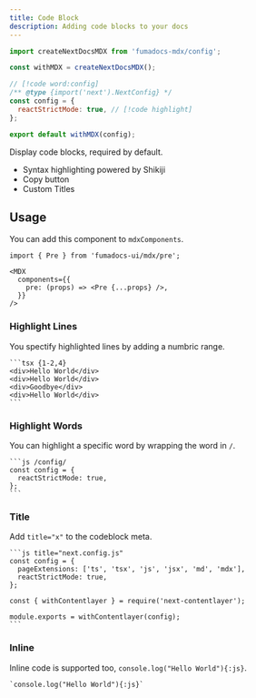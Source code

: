 ```yaml
---
title: Code Block
description: Adding code blocks to your docs
---
```


<Wrapper>
<div className="bg-background rounded-lg prose-no-margin">

```js title="configuration file"
import createNextDocsMDX from 'fumadocs-mdx/config';

const withMDX = createNextDocsMDX();

// [!code word:config]
/** @type {import('next').NextConfig} */
const config = {
  reactStrictMode: true, // [!code highlight]
};

export default withMDX(config);
```

</div>
</Wrapper>

Display code blocks, required by default.

- Syntax highlighting powered by Shikiji
- Copy button
- Custom Titles

## Usage

You can add this component to `mdxComponents`.

```mdx {5}
import { Pre } from 'fumadocs-ui/mdx/pre';

<MDX
  components={{
    pre: (props) => <Pre {...props} />,
  }}
/>
```

### Highlight Lines

You spectify highlighted lines by adding a numbric range.

````mdx
```tsx {1-2,4}
<div>Hello World</div>
<div>Hello World</div>
<div>Goodbye</div>
<div>Hello World</div>
```
````

### Highlight Words

You can highlight a specific word by wrapping the word in `/`.

````mdx
```js /config/
const config = {
  reactStrictMode: true,
};
```
````

### Title

Add `title="x"` to the codeblock meta.

````mdx
```js title="next.config.js"
const config = {
  pageExtensions: ['ts', 'tsx', 'js', 'jsx', 'md', 'mdx'],
  reactStrictMode: true,
};

const { withContentlayer } = require('next-contentlayer');

module.exports = withContentlayer(config);
```
````

### Inline

Inline code is supported too, `console.log("Hello World"){:js}`.

```mdx
`console.log("Hello World"){:js}`
```
